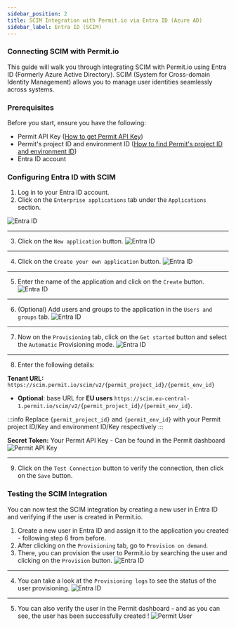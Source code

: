 ```yaml
---
sidebar_position: 2
title: SCIM Integration with Permit.io via Entra ID (Azure AD)
sidebar_label: Entra ID (SCIM)
---
```


### Connecting SCIM with Permit.io

This guide will walk you through integrating SCIM with Permit.io using Entra ID (Formerly Azure Active Directory). SCIM (System for Cross-domain Identity Management) allows you to manage user identities seamlessly across systems.

### Prerequisites

Before you start, ensure you have the following:

- Permit API Key ([How to get Permit API Key](/overview/connecting-your-app#1-get-your-permit-environment-api-key))
- Permit's project ID and environment ID ([How to find Permit's project ID and environment ID](/manage-your-account/projects-and-env#getting-the-environment-id))
- Entra ID account

### Configuring Entra ID with SCIM
1. Log in to your Entra ID account.
2. Click on the `Enterprise applications` tab under the `Applications` section.

![Entra ID](/img/integrations/scim-entraid/1.png)
<hr/>

3. Click on the `New application` button.
![Entra ID](/img/integrations/scim-entraid/2.png)
<hr/>

4. Click on the `Create your own application` button.
![Entra ID](/img/integrations/scim-entraid/3.png)
<hr/>

5. Enter the name of the application and click on the `Create` button.
![Entra ID](/img/integrations/scim-entraid/4.png)
<hr/>

6. (Optional) Add users and groups to the application in the `Users and groups` tab.
![Entra ID](/img/integrations/scim-entraid/5.png)
<hr/>

7. Now on the `Provisioning` tab, click on the `Get started` button and select the `Automatic` Provisioning mode.
![Entra ID](/img/integrations/scim-entraid/6.png)
<hr/>

8. Enter the following details:

**Tenant URL:** `https://scim.permit.io/scim/v2/{permit_project_id}/{permit_env_id}`
- **Optional**: base URL for **EU users** `https://scim.eu-central-1.permit.io/scim/v2/{permit_project_id}/{permit_env_id}`.

:::info
Replace `{permit_project_id}` and `{permit_env_id}` with your Permit project ID/Key and environment ID/Key respectively
:::

**Secret Token:** Your Permit API Key - Can be found in the Permit dashboard
   ![Permit API Key](/img/integrations/scim-entraid/7.png)
<hr/>

9. Click on the `Test Connection` button to verify the connection, then click on the `Save` button.

### Testing the SCIM Integration
You can now test the SCIM integration by creating a new user in Entra ID and verifying if the user is created in Permit.io.
1. Create a new user in Entra ID and assign it to the application you created - following step 6 from before.
2. After clicking on the `Provisioning` tab, go to `Provision on demand`.
3. There, you can provision the user to Permit.io by searching the user and clicking on the `Provision` button.
![Entra ID](/img/integrations/scim-entraid/8.png)
<hr/>

4. You can take a look at the `Provisioning logs` to see the status of the user provisioning.
![Entra ID](/img/integrations/scim-entraid/9.png)
<hr/>

5. You can also verify the user in the Permit dashboard - and as you can see, the user has been successfully created !
![Permit User](/img/integrations/scim-entraid/10.png)
